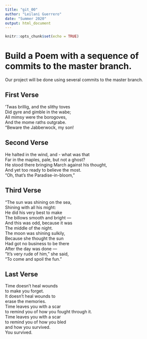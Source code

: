 ```yaml
---
title: "git_00"
author: "Leilani Guerrero"
date: "Summer 2020"
output: html_document
---
```


```r
knitr::opts_chunk$set(echo = TRUE)
```
# Build a Poem with a sequence of commits to the master branch.
Our project will be done using several commits to the master branch.
<!-- Do not modify or change any text in "!--" bracketed areas such as this --- these are instructions to
you, if you change any of this the git program will notice it and compromise your git merging strategy !-->

## First Verse 
<!--Put the first five lines of a poem by Lewis Carrol in this section!-->  
'Twas brillig, and the slithy toves   
Did gyre and gimble in the wabe;    
All mimsy were the borogoves,   
And the mome raths outgrabe.    
"Beware the Jabberwock, my son!  
  
## Second Verse
<!--Put the first five lines of a poem by Robert Frost here!-->
He halted in the wind, and - what was that  
Far in the maples, pale, but not a ghost?   
He stood there bringing March against his thought,  
And yet too ready to believe the most.            
"Oh, that's the Paradise-in-bloom," 

## Third Verse
<!--Put the first two verses of The Walrus and the Carpenter here!-->
"The sun was shining on the sea,  
      Shining with all his might:  
He did his very best to make  
      The billows smooth and bright —  
And this was odd, because it was  
      The middle of the night.  
The moon was shining sulkily,  
      Because she thought the sun  
Had got no business to be there  
      After the day was done —  
"It's very rude of him," she said,  
      "To come and spoil the fun."
      
## Last Verse
<!--Put a short poem of your choice 8-20 lines,here!-->
Time doesn’t heal wounds  
to make you forget.  
It doesn’t heal wounds to  
erase the memories.  
Time leaves you with a scar  
to remind you of how you fought through it.  
Time leaves you with a scar  
to remind you of how you bled  
and how you survived.  
You survived.